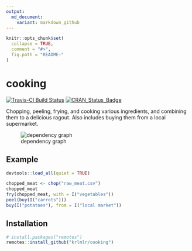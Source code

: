 ```yaml
---
output:
  md_document:
    variant: markdown_github
---
```


<!-- README.md is generated from README.Rmd. Please edit that file -->

```r
knitr::opts_chunk$set(
  collapse = TRUE,
  comment = "#>",
  fig.path = "README-"
)
```

# cooking

[![Travis-CI Build Status](https://travis-ci.org/krlmlr/cooking.svg?branch=master)](https://travis-ci.org/krlmlr/cooking) [![CRAN_Status_Badge](http://www.r-pkg.org/badges/version/cooking)](https://cran.r-project.org/package=cooking)

Chopping, peeling, frying, and cooking various ingredients, and combining them to a delicious ragout. Also includes buying them from a local supermarket.

![dependency graph](assets/dep_graph.png)

## Example

```r
devtools::load_all(quiet = TRUE)
```

```r
chopped_meat <- chop("raw_meat.csv")
chopped_meat
fry(chopped_meat, with = I("vegetables"))
peel(buy(I("carrots")))
buy(I("potatoes"), from = I("local market"))
```

## Installation

```r
# install.packages("remotes")
remotes::install_github("krlmlr/cooking")
```
